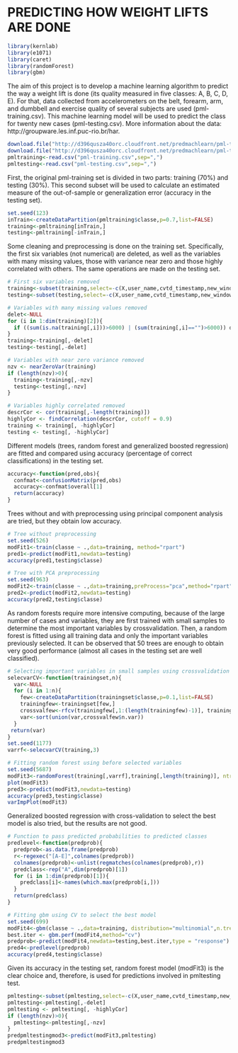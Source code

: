 # PREDICTING HOW WEIGHT LIFTS ARE DONE 


```r
library(kernlab)
library(e1071)
library(caret)
library(randomForest)
library(gbm)
```


The aim of this project is to develop a machine learning algorithm to predict the way a weight lift is done (its quality measured in five classes: A, B, C, D, E). For that, data collected from accelerometers on the belt, forearm, arm, and dumbbell and exercise quality of several subjects are used (pml-training.csv). This machine learning model will be used to predict the class for twenty new cases (pml-testing.csv). More information about the data: http://groupware.les.inf.puc-rio.br/har.

```r
download.file("http://d396qusza40orc.cloudfront.net/predmachlearn/pml-training.csv",destfile="./pml-training.csv")
download.file("http://d396qusza40orc.cloudfront.net/predmachlearn/pml-testing.csv",destfile="./pml-testing.csv")
pmltraining<-read.csv("pml-training.csv",sep=",")
pmltesting<-read.csv("pml-testing.csv",sep=",")
```


First, the original pml-training set is divided in two parts: training (70%) and testing (30%). This second subset will be used to calculate an estimated measure of the out-of-sample or generalization error (accuracy in the testing set).

```r
set.seed(123)
inTrain<-createDataPartition(pmltraining$classe,p=0.7,list=FALSE)
training<-pmltraining[inTrain,]
testing<-pmltraining[-inTrain,]
```

Some cleaning and preprocessing is done on the training set. Specifically, the first six variables (not numerical) are deleted, as well as the variables with many missing values, those with variance near zero and those highly correlated with others. The same operations are made on the testing set.


```r
# First six variables removed
training<-subset(training,select=-c(X,user_name,cvtd_timestamp,new_window,raw_timestamp_part_1,raw_timestamp_part_2))
testing<-subset(testing,select=-c(X,user_name,cvtd_timestamp,new_window,raw_timestamp_part_1,raw_timestamp_part_2))

# Variables with many missing values removed
delet<-NULL
for (i in 1:dim(training)[2]){
  if ((sum(is.na(training[,i]))>6000) | (sum(training[,i]=="")>6000)) delet<-c(delet,i)
}
training<-training[,-delet]
testing<-testing[,-delet]

# Variables with near zero variance removed
nzv <- nearZeroVar(training)
if (length(nzv)>0){
  training<-training[,-nzv]
  testing<-testing[,-nzv]
}

# Variables highly correlated removed
descrCor <- cor(training[,-length(training)])
highlyCor <- findCorrelation(descrCor, cutoff = 0.9)
training <- training[, -highlyCor]
testing <- testing[, -highlyCor]
```


Different models (trees, random forest and generalized boosted regression) are fitted and compared using accuracy (percentage of correct classifications) in the testing set. 

```r
accuracy<-function(pred,obs){
  confmat<-confusionMatrix(pred,obs)
  accuracy<-confmat$overall[1]
  return(accuracy)
}
```

Trees without and with preprocessing using principal component analysis are tried, but they obtain low accuracy.

```r
# Tree without preprocessing
set.seed(526)
modFit1<-train(classe ~ .,data=training, method="rpart")
pred1<-predict(modFit1,newdata=testing)
accuracy(pred1,testing$classe)
```


```r
# Tree with PCA preprocessing
set.seed(963)
modFit2<-train(classe ~ .,data=training,preProcess="pca",method="rpart")
pred2<-predict(modFit2,newdata=testing)
accuracy(pred2,testing$classe)
```


As random forests require more intensive computing, because of the large number of cases and variables, they are first trained with small samples to determine the most important variables by crossvalidation. Then, a random forest is fitted using all training data and only the important variables previously selected. It can be observed that 50 trees are enough to obtain very good performance (almost all cases in the testing set are well classified).


```r
# Selecting important variables in small samples using crossvalidation
selecvarCV<-function(trainingset,n){
  var<-NULL
  for (i in 1:n){
    few<-createDataPartition(trainingset$classe,p=0.1,list=FALSE)
    trainingfew<-trainingset[few,]
    crossvalfew<-rfcv(trainingfew[,1:(length(trainingfew)-1)], trainingfew[,length(trainingfew)],cv.fold=5)
    var<-sort(union(var,crossvalfew$n.var))
  }
 return(var)
}
set.seed(1177)
varrf<-selecvarCV(training,3)

# Fitting random forest using before selected variables
set.seed(5687)
modFit3<-randomForest(training[,varrf],training[,length(training)], ntree=50,importance=TRUE,prox=FALSE)
plot(modFit3)
pred3<-predict(modFit3,newdata=testing)
accuracy(pred3,testing$classe)
varImpPlot(modFit3)
```


Generalized boosted regression with cross-validation to select the best model is also tried, but the results are not good.


```r
# Function to pass predicted probabilities to predicted classes
predlevel<-function(predprob){
  predprob<-as.data.frame(predprob)
  r<-regexec("[A-E]",colnames(predprob))
  colnames(predprob)<-unlist(regmatches(colnames(predprob),r))
  predclass<-rep("A",dim(predprob)[1])
  for (i in 1:dim(predprob)[1]){
    predclass[i]<-names(which.max(predprob[i,]))
  }
  return(predclass)
}

# Fitting gbm using CV to select the best model
set.seed(699)
modFit4<-gbm(classe ~ .,data=training, distribution="multinomial",n.trees=500, cv.folds=10,verbose=FALSE)
best.iter <- gbm.perf(modFit4,method="cv")
predprob<-predict(modFit4,newdata=testing,best.iter,type = "response")
pred4<-predlevel(predprob)
accuracy(pred4,testing$classe)
```


Given its accuracy in the testing set, random forest model (modFit3) is the clear choice and, therefore, is used for predictions involved in pmltesting test.

```r
pmltesting<-subset(pmltesting,select=-c(X,user_name,cvtd_timestamp,new_window,raw_timestamp_part_1,raw_timestamp_part_2))
pmltesting<-pmltesting[,-delet]
pmltesting <- pmltesting[, -highlyCor]
if (length(nzv)>0){
  pmltesting<-pmltesting[,-nzv]
}
predpmltestingmod3<-predict(modFit3,pmltesting)
predpmltestingmod3 
```
 

